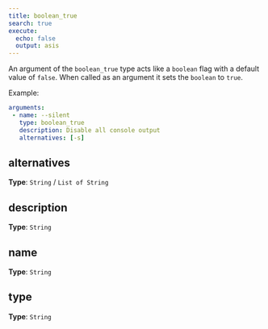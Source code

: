 ```yaml
---
title: boolean_true
search: true
execute:
  echo: false
  output: asis
---
```



An argument of the `boolean_true` type acts like a `boolean` flag with a default value of `false`. When called as an argument it sets the `boolean` to `true`.  
  
Example:  
  
 ```yaml  
arguments:
  - name: --silent
    type: boolean_true
    description: Disable all console output
    alternatives: [-s]
```  
  


## alternatives

**Type**: `String` / `List of String`



## description

**Type**: `String`



## name

**Type**: `String`



## type

**Type**: `String`





